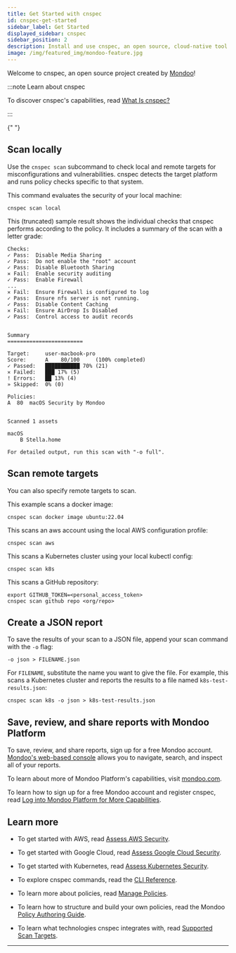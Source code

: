 ```yaml
---
title: Get Started with cnspec
id: cnspec-get-started
sidebar_label: Get Started
displayed_sidebar: cnspec
sidebar_position: 2
description: Install and use cnspec, an open source, cloud-native tool for securing your full stack
image: /img/featured_img/mondoo-feature.jpg
---
```


Welcome to cnspec, an open source project created by [Mondoo](https://mondoo.com)!

:::note Learn about cnspec

To discover cnspec's capabilities, read [What Is cnspec?](/cnspec/cnspec-about)

:::


<Partial />{" "}

## Scan locally

Use the `cnspec scan` subcommand to check local and remote targets for misconfigurations and vulnerabilities. cnspec detects the target platform and runs policy checks specific to that system.

This command evaluates the security of your local machine:

```
cnspec scan local
```

This (truncated) sample result shows the individual checks that cnspec performs according to the policy. It includes a summary of the scan with a letter grade:

```
Checks:
✓ Pass:  Disable Media Sharing
✓ Pass:  Do not enable the "root" account
✓ Pass:  Disable Bluetooth Sharing
✕ Fail:  Enable security auditing
✓ Pass:  Enable Firewall
...
✕ Fail:  Ensure Firewall is configured to log
✓ Pass:  Ensure nfs server is not running.
✓ Pass:  Disable Content Caching
✕ Fail:  Ensure AirDrop Is Disabled
✓ Pass:  Control access to audit records


Summary
========================

Target:     user-macbook-pro
Score:      A    80/100     (100% completed)
✓ Passed:   ███████████ 70% (21)
✕ Failed:   ███ 17% (5)
! Errors:   ██ 13% (4)
» Skipped:  0% (0)

Policies:
A  80  macOS Security by Mondoo


Scanned 1 assets

macOS
    B Stella.home

For detailed output, run this scan with "-o full".
```

## Scan remote targets

You can also specify remote targets to scan.

This example scans a docker image:

```
cnspec scan docker image ubuntu:22.04
```

This scans an aws account using the local AWS configuration profile:

```
cnspec scan aws
```

This scans a Kubernetes cluster using your local kubectl config:

```
cnspec scan k8s
```

This scans a GitHub repository:

```
export GITHUB_TOKEN=<personal_access_token>
cnspec scan github repo <org/repo>
```

## Create a JSON report

To save the results of your scan to a JSON file, append your scan command with the `-o` flag:

```
-o json > FILENAME.json
```

For `FILENAME`, substitute the name you want to give the file. For example, this scans a Kubernetes cluster and reports the results to a file named `k8s-test-results.json`:

```
cnspec scan k8s -o json > k8s-test-results.json
```

## Save, review, and share reports with Mondoo Platform

To save, review, and share reports, sign up for a free Mondoo account. [Mondoo's web-based console](https://console.mondoo.com/) allows you to navigate, search, and inspect all of your reports.

To learn about more of Mondoo Platform's capabilities, visit [mondoo.com](https://mondoo.com/).

To learn how to sign up for a free Mondoo account and register cnspec, read [Log into Mondoo Platform for More Capabilities](/cnspec/cnspec-platform/).

## Learn more

- To get started with AWS, read [Assess AWS Security](/cnspec/cnspec-aws/).

- To get started with Google Cloud, read [Assess Google Cloud Security](/cnspec/cnspec-gcp/).

- To get started with Kubernetes, read [Assess Kubernetes Security](/cnspec/cnspec-k8s/).

- To explore cnspec commands, read the [CLI Reference](/cnspec/cli/cnspec).

- To learn more about policies, read [Manage Policies](/cnspec/cnspec-policies).

- To learn how to structure and build your own policies, read the Mondoo [Policy Authoring Guide](/cnspec/cnspec-policies/write/).

- To learn what technologies cnspec integrates with, read [Supported Scan Targets](/cnspec/cnspec-supported).

---
